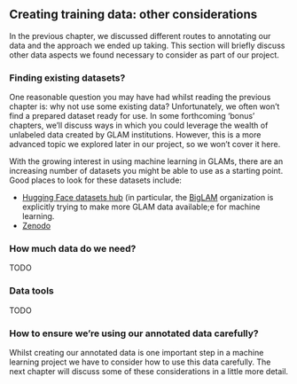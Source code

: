 
## Creating training data: other considerations

In the previous chapter, we discussed different routes to annotating our data and the approach we ended up taking. This section will briefly discuss other data aspects we found necessary to consider as part of our project. 

### Finding existing datasets?

One reasonable question you may have had whilst reading the previous chapter is: why not use some existing data? Unfortunately, we often won't find a prepared dataset ready for use. In some forthcoming 'bonus' chapters, we'll discuss ways in which you could leverage the wealth of unlabeled data created by GLAM institutions. However, this is a more advanced topic we explored later in our project, so we won't cover it here. 

With the growing interest in using machine learning in GLAMs, there are an increasing number of datasets you might be able to use as a starting point. Good places to look for these datasets include:

- [Hugging Face datasets hub](https://huggingface.co/datasets) (in particular, the [BigLAM](https://huggingface.co/biglam) organization is explicitly trying to make more GLAM data available;e for machine learning. 
- [Zenodo](https://zenodo.org/)


### How much data do we need? 

TODO 

### Data tools
TODO


### How to ensure we're using our annotated data carefully?

Whilst creating our annotated data is one important step in a machine learning project we have to consider how to use this data carefully. The next chapter will discuss some of these considerations in a little more detail. 